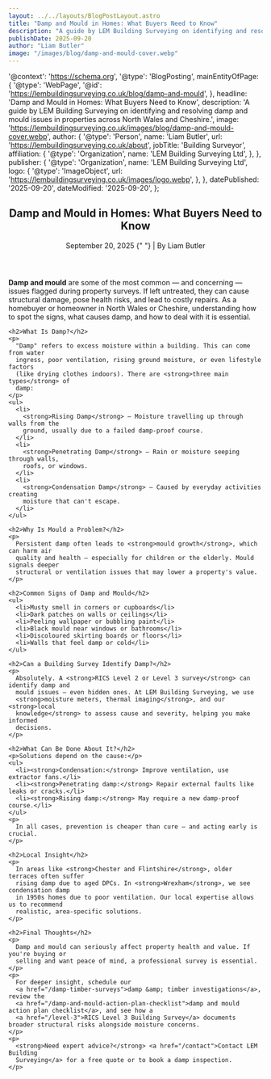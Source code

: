 ```yaml
---
layout: ../../layouts/BlogPostLayout.astro
title: "Damp and Mould in Homes: What Buyers Need to Know"
description: "A guide by LEM Building Surveying on identifying and resolving damp and mould issues in properties across North Wales and Cheshire."
publishDate: 2025-09-20
author: "Liam Butler"
image: "/images/blog/damp-and-mould-cover.webp"
---
```


  '@context': 'https://schema.org',
  '@type': 'BlogPosting',
  mainEntityOfPage: {
    '@type': 'WebPage',
    '@id': 'https://lembuildingsurveying.co.uk/blog/damp-and-mould',
  },
  headline: 'Damp and Mould in Homes: What Buyers Need to Know',
  description:
    'A guide by LEM Building Surveying on identifying and resolving damp and mould issues in properties across North Wales and Cheshire.',
  image: 'https://lembuildingsurveying.co.uk/images/blog/damp-and-mould-cover.webp',
  author: {
    '@type': 'Person',
    name: 'Liam Butler',
    url: 'https://lembuildingsurveying.co.uk/about',
    jobTitle: 'Building Surveyor',
    affiliation: {
      '@type': 'Organization',
      name: 'LEM Building Surveying Ltd',
    },
  },
  publisher: {
    '@type': 'Organization',
    name: 'LEM Building Surveying Ltd',
    logo: {
      '@type': 'ImageObject',
      url: 'https://lembuildingsurveying.co.uk/images/logo.webp',
    },
  },
  datePublished: '2025-09-20',
  dateModified: '2025-09-20',
};

<article itemscope itemtype="https://schema.org/Article">
  <header>
    <h1 itemprop="headline">Damp and Mould in Homes: What Buyers Need to Know</h1>
    <p>
      <time datetime="2025-09-20" itemprop="datePublished">September 20, 2025</time>
      {" "} | By <span itemprop="author">Liam Butler</span>
    </p>
  </header>

  <section itemprop="articleBody">
    <p>
      <strong>Damp and mould</strong> are some of the most common — and concerning —
      issues flagged during property surveys. If left untreated, they can cause
      structural damage, pose health risks, and lead to costly repairs. As a
      homebuyer or homeowner in North Wales or Cheshire, understanding how to spot the
      signs, what causes damp, and how to deal with it is essential.
    </p>

    <h2>What Is Damp?</h2>
    <p>
      "Damp" refers to excess moisture within a building. This can come from water
      ingress, poor ventilation, rising ground moisture, or even lifestyle factors
      (like drying clothes indoors). There are <strong>three main types</strong> of
      damp:
    </p>
    <ul>
      <li>
        <strong>Rising Damp</strong> – Moisture travelling up through walls from the
        ground, usually due to a failed damp-proof course.
      </li>
      <li>
        <strong>Penetrating Damp</strong> – Rain or moisture seeping through walls,
        roofs, or windows.
      </li>
      <li>
        <strong>Condensation Damp</strong> – Caused by everyday activities creating
        moisture that can't escape.
      </li>
    </ul>

    <h2>Why Is Mould a Problem?</h2>
    <p>
      Persistent damp often leads to <strong>mould growth</strong>, which can harm air
      quality and health — especially for children or the elderly. Mould signals deeper
      structural or ventilation issues that may lower a property's value.
    </p>

    <h2>Common Signs of Damp and Mould</h2>
    <ul>
      <li>Musty smell in corners or cupboards</li>
      <li>Dark patches on walls or ceilings</li>
      <li>Peeling wallpaper or bubbling paint</li>
      <li>Black mould near windows or bathrooms</li>
      <li>Discoloured skirting boards or floors</li>
      <li>Walls that feel damp or cold</li>
    </ul>

    <h2>Can a Building Survey Identify Damp?</h2>
    <p>
      Absolutely. A <strong>RICS Level 2 or Level 3 survey</strong> can identify damp and
      mould issues — even hidden ones. At LEM Building Surveying, we use
      <strong>moisture meters, thermal imaging</strong>, and our <strong>local
      knowledge</strong> to assess cause and severity, helping you make informed
      decisions.
    </p>

    <h2>What Can Be Done About It?</h2>
    <p>Solutions depend on the cause:</p>
    <ul>
      <li><strong>Condensation:</strong> Improve ventilation, use extractor fans.</li>
      <li><strong>Penetrating damp:</strong> Repair external faults like leaks or cracks.</li>
      <li><strong>Rising damp:</strong> May require a new damp-proof course.</li>
    </ul>
    <p>
      In all cases, prevention is cheaper than cure — and acting early is crucial.
    </p>

    <h2>Local Insight</h2>
    <p>
      In areas like <strong>Chester and Flintshire</strong>, older terraces often suffer
      rising damp due to aged DPCs. In <strong>Wrexham</strong>, we see condensation damp
      in 1950s homes due to poor ventilation. Our local expertise allows us to recommend
      realistic, area-specific solutions.
    </p>

    <h2>Final Thoughts</h2>
    <p>
      Damp and mould can seriously affect property health and value. If you're buying or
      selling and want peace of mind, a professional survey is essential.
    </p>
    <p>
      For deeper insight, schedule our
      <a href="/damp-timber-surveys">damp &amp; timber investigations</a>, review the
      <a href="/damp-and-mould-action-plan-checklist">damp and mould action plan checklist</a>, and see how a
      <a href="/level-3">RICS Level 3 Building Survey</a> documents broader structural risks alongside moisture concerns.
    </p>
    <p>
      <strong>Need expert advice?</strong> <a href="/contact">Contact LEM Building
      Surveying</a> for a free quote or to book a damp inspection.
    </p>
  </section>

  <script
    type="application/ld+json"
    is:inline
    set:html={JSON.stringify(blogPostingSchema)}
  ></script>
</article>
